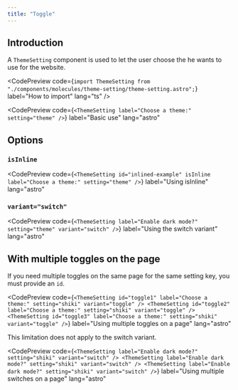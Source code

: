 ```yaml
---
title: "Toggle"
---
```



## Introduction

A `ThemeSetting` component is used to let the user choose the he wants to use for the website.

<CodePreview
  code={`import ThemeSetting from "./components/molecules/theme-setting/theme-setting.astro";`}
  label="How to import"
  lang="ts"
/>

<CodePreview
  code={`<ThemeSetting label="Choose a theme:" setting="theme" />`}
  label="Basic use"
  lang="astro"
>
  <ThemeSetting label="Choose a theme:" setting="theme" />
</CodePreview>

## Options

### `isInline`

<CodePreview
  code={`<ThemeSetting
    id="inlined-example"
    isInline
    label="Choose a theme:"
    setting="theme"
/>`}
  label="Using isInline"
  lang="astro"
>
  <ThemeSetting
    id="inlined-example"
    isInline
    label="Choose a theme:"
    setting="theme"
  />
</CodePreview>

### `variant="switch"`

<CodePreview
  code={`<ThemeSetting
    label="Enable dark mode?"
    setting="theme"
    variant="switch"
/>`}
  label="Using the switch variant"
  lang="astro"
>
  <ThemeSetting
    label="Enable dark mode?"
    setting="theme"
    variant="switch"
  />
</CodePreview>

## With multiple toggles on the page

If you need multiple toggles on the same page for the same setting key, you must provide an `id`.

<CodePreview
  code={`<ThemeSetting
    id="toggle1"
    label="Choose a theme:"
    setting="shiki"
    variant="toggle"
/>
<ThemeSetting
    id="toggle2"
    label="Choose a theme:"
    setting="shiki"
    variant="toggle"
/>
<ThemeSetting
    id="toggle3"
    label="Choose a theme:"
    setting="shiki"
    variant="toggle"
/>`}
  label="Using multiple toggles on a page"
  lang="astro"
>
  <ThemeSetting
    id="toggle1"
    label="Choose a theme:"
    setting="shiki"
    variant="toggle"
  />
  <ThemeSetting
    id="toggle2"
    label="Choose a theme:"
    setting="shiki"
    variant="toggle"
  />
  <ThemeSetting
    id="toggle3"
    label="Choose a theme:"
    setting="shiki"
    variant="toggle"
  />
</CodePreview>

This limitation does not apply to the switch variant.

<CodePreview
  code={`<ThemeSetting label="Enable dark mode?" setting="shiki" variant="switch" />
  <ThemeSetting label="Enable dark mode?" setting="shiki" variant="switch" />
  <ThemeSetting label="Enable dark mode?" setting="shiki" variant="switch" />`}
  label="Using multiple switches on a page"
  lang="astro"
>
  <ThemeSetting label="Enable dark mode?" setting="shiki" variant="switch" />
  <ThemeSetting label="Enable dark mode?" setting="shiki" variant="switch" />
  <ThemeSetting label="Enable dark mode?" setting="shiki" variant="switch" />
</CodePreview>
